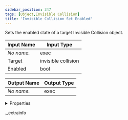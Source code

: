 ```yaml
---
sidebar_position: 347
tags: [Object,Invisible Collision]
title: 'Invisible Collision Set Enabled'
---
```


Sets the enabled state of a target Invisible Collision object.



<IChip uuid="a5b78c7e-d718-44d4-91c4-7f795bf73814" />

| Input Name | Input Type |
|-----------|-----------|
| *No name.* | exec |
| Target | invisible collision |
| Enabled | bool |

| Output Name | Output Type |
|-----------|-----------|
| *No name.* | exec |


<details>
  <summary>Properties</summary>
  <div>
    <div>
    <table>
      <thead>
        <tr>
          <th>Room availability:</th>
          <th>Available everywhere</th>
        </tr>
        <tr>
          <th>Is beta required?</th>
          <th>No</th>
        </tr>
        <tr>
          <th>Is this chip a trolling risk?</th>
          <th>No</th>
        </tr>
        <tr>
          <th>Is this chip a role assignment risk?</th>
          <th>No</th>
        </tr>
        <tr>
          <th>Chip UUID</th>
          <th>a5b78c7e-d718-44d4-91c4-7f795bf73814</th>
        </tr>
      </thead>
    </table>
    </div>
  </div>
</details>

._extrainfo